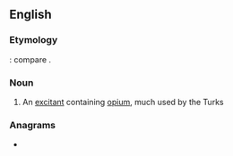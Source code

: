 ==English==

===Etymology===
{{etyl|ar|en}} {{m|ar|مَسْلُوق}}: compare {{etyl|fr|-}} {{m|fr|masloc}}.

===Noun===
{{en-noun|-}}

# {{lb|en|medicine}} An [[excitant]] containing [[opium]], much used by the Turks
#: {{rfquotek|Dunglison}}

===Anagrams===
* {{anagrams|en|a=aachlms|chamals|chasmal}}